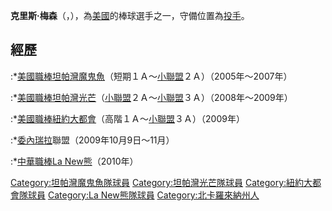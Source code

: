 {{blpsources|time=2022-05-12}}{{Infobox CPBL player
|bgcolor1=#008080
|bgcolor2=#008080
|textcolor1=#FFFFFF
|textcolor2=#FFFFFF
|name=克里斯·梅森
|image=
|width=150
|position=投手
|team=La new熊
|number=13
|bats=右
|throws=右
|birthdate={{birth_date_and_age|1984|7|1|mf=y}}
|birthplace=[[美國|美國]]'''北卡羅萊納州, Gastonia ''' 
|debutdate=3月25日
|debutyear=2010年
|debutteam=La new熊
|statyear=2010年10月18日
|stat1label=勝投－敗投
|stat1value=10－7
|stat2label=三振－四死
|stat2value=79－49
|stat3label=防禦率
|stat3value=2.629
|teams=<nowiki></nowiki>
*[[坦帕灣魔鬼魚隊|坦帕灣魔鬼魚隊]]（（2005年～2007年）
*[[坦帕灣光芒隊|坦帕灣光芒隊]]（2008年～2009年）
*[[紐約大都會隊|紐約大都會隊]]（2009年）
*委內瑞拉聯盟（2009年10月9日～11月）
*[[La_new熊|La new熊]]（2010年）
}}
'''克里斯·梅森'''（{{lang-en|'''Christopher Lee Mason'''}}，{{bd|1984年|7月1日}}），為[[美國|美國]]的棒球選手之一，守備位置為[[投手|投手]]。

==經歷==
:*[[美國職棒|美國職棒]][[坦帕灣魔鬼魚|坦帕灣魔鬼魚]]（短期１Ａ～[[小聯盟|小聯盟]]２Ａ）（2005年～2007年）
:*[[美國職棒|美國職棒]][[坦帕灣光芒|坦帕灣光芒]]（[[小聯盟|小聯盟]]２Ａ～[[小聯盟|小聯盟]]３Ａ）（2008年～2009年）
:*[[美國職棒|美國職棒]][[紐約大都會|紐約大都會]]（高階１Ａ～[[小聯盟|小聯盟]]３Ａ）（2009年）
:*[[委內瑞拉|委內瑞拉]]聯盟（2009年10月9日～11月）
:*[[中華職棒|中華職棒]][[La_New熊|La New熊]]（2010年）

{{DEFAULTSORT:Chris Mason}}
[[Category:坦帕灣魔鬼魚隊球員|Category:坦帕灣魔鬼魚隊球員]]
[[Category:坦帕灣光芒隊球員|Category:坦帕灣光芒隊球員]]
[[Category:紐約大都會隊球員|Category:紐約大都會隊球員]]
[[Category:La_New熊隊球員|Category:La New熊隊球員]]
[[Category:北卡羅來納州人|Category:北卡羅來納州人]]